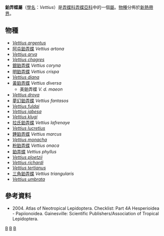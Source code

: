 {{NoteTA
|G1=Butterfly
}}
{{Automatic Taxobox
| taxon = Vettius
| authority = Godman in Godman & Salvin, [1901]
| image = Sepp-Surinaamsche vlinders - pl 082 plate Vettius fantasos.jpg
| image_caption = [[夢幻鉑弄蝶|夢幻鉑弄蝶]]<br />''Vettius fantasos''
| type_species = [[鉑弄蝶|鉑弄蝶]]<br />''Papilio phyllus''
| type_species_authority = Cramer, [1777]
| subdivision_ranks = [[物種|物種]]
| subdivision = 共24種，詳見正文。
| synonyms =
}}

'''鉑弄蝶屬'''（[[學名|學名]]：''Vettius''）是[[弄蝶科|弄蝶科]][[弄蝶亞科|弄蝶亞科]]中的一個[[屬|屬]]。[[物種|物種]]分佈於[[新熱帶界|新熱帶界]]。

== 物種 ==
* ''[[Vettius_argentus|Vettius argentus]]''
* [[阿屯鉑弄蝶|阿屯鉑弄蝶]] ''Vettius artona''
* ''[[Vettius_arva|Vettius arva]]''
* ''[[Vettius_chagres|Vettius chagres]]''
* [[銀鉑弄蝶|銀鉑弄蝶]] ''Vettius coryna''
* [[明鉑弄蝶|明鉑弄蝶]] ''Vettius crispa''
* ''[[Vettius_diana|Vettius diana]]''
* [[黃鉑弄蝶|黃鉑弄蝶]] ''Vettius diversa''
** 美鉑弄蝶 ''V. d. maeon''
* ''[[Vettius_drova|Vettius drova]]''
* [[夢幻鉑弄蝶|夢幻鉑弄蝶]] ''Vettius fantasos''
* ''[[Vettius_fuldai|Vettius fuldai]]''
* ''[[Vettius_jabesa|Vettius jabesa]]''
* ''[[Vettius_klugi|Vettius klugi]]''
* [[拉氏鉑弄蝶|拉氏鉑弄蝶]] ''Vettius lafrenaye''
* ''[[Vettius_lucretius|Vettius lucretius]]''
* [[錘鉑弄蝶|錘鉑弄蝶]] ''Vettius marcus''
* ''[[Vettius_monacha|Vettius monacha]]''
* [[粉鉑弄蝶|粉鉑弄蝶]] ''Vettius onaca''
* [[鉑弄蝶|鉑弄蝶]] ''Vettius phyllus''
* ''[[Vettius_ploetzii|Vettius ploetzii]]''
* ''[[Vettius_richardi|Vettius richardi]]''
* ''[[Vettius_tertianus|Vettius tertianus]]''
* [[三角鉑弄蝶|三角鉑弄蝶]] ''Vettius triangularis''
* ''[[Vettius_umbrata|Vettius umbrata]]''

== 參考資料 ==
{{reflist}}
* {{aut|Lamas G ed.}} 2004. Atlas of Neotropical Lepidoptera. Checklist: Part 4A Hesperioidea - Papiionoidea. Gainesville: Scientific Publishers/Association of Tropical Lepidoptera.

{{Commons category|Vettius}}

{{taxonbar}}
[[Category:_1901年描述的分类群|B]]
[[Category:鉑弄蝶屬|B]]
[[Category:紫弄蝶族|B]]